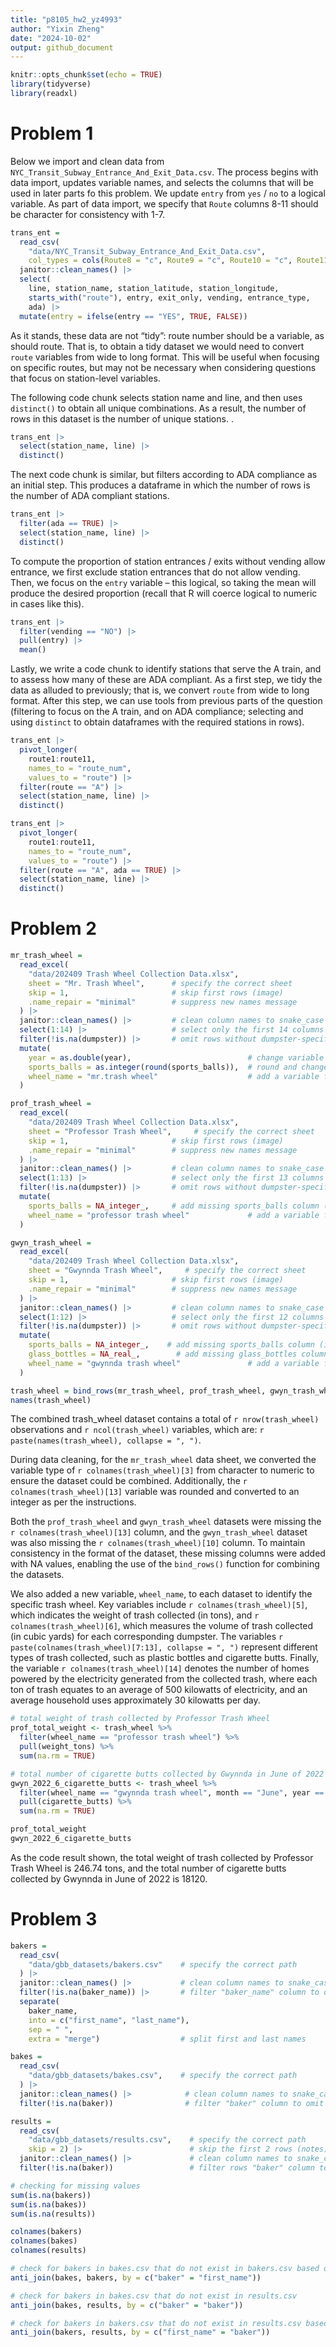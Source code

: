```yaml
---
title: "p8105_hw2_yz4993"
author: "Yixin Zheng"
date: "2024-10-02"
output: github_document
---
```


```r
knitr::opts_chunk$set(echo = TRUE)
library(tidyverse)
library(readxl)
```

# Problem 1

Below we import and clean data from `NYC_Transit_Subway_Entrance_And_Exit_Data.csv`. The process begins with data import, updates variable names, and selects the columns that will be used in later parts fo this problem. We update `entry` from `yes` / `no` to a logical variable. As part of data import, we specify that `Route` columns 8-11 should be character for consistency with 1-7.

```r
trans_ent = 
  read_csv(
    "data/NYC_Transit_Subway_Entrance_And_Exit_Data.csv",
    col_types = cols(Route8 = "c", Route9 = "c", Route10 = "c", Route11 = "c")) |> 
  janitor::clean_names() |> 
  select(
    line, station_name, station_latitude, station_longitude, 
    starts_with("route"), entry, exit_only, vending, entrance_type, 
    ada) |> 
  mutate(entry = ifelse(entry == "YES", TRUE, FALSE))
```

As it stands, these data are not "tidy": route number should be a variable, as should route. That is, to obtain a tidy dataset we would need to convert `route` variables from wide to long format. This will be useful when focusing on specific routes, but may not be necessary when considering questions that focus on station-level variables. 

The following code chunk selects station name and line, and then uses `distinct()` to obtain all unique combinations. As a result, the number of rows in this dataset is the number of unique stations. .

```r
trans_ent |> 
  select(station_name, line) |> 
  distinct()
```

The next code chunk is similar, but filters according to ADA compliance as an initial step. This produces a dataframe in which the number of rows is the number of ADA compliant stations. 

```r
trans_ent |> 
  filter(ada == TRUE) |> 
  select(station_name, line) |> 
  distinct()
```

To compute the proportion of station entrances / exits without vending allow entrance, we first exclude station entrances that do not allow vending. Then, we focus on the `entry` variable -- this logical, so taking the mean will produce the desired proportion (recall that R will coerce logical to numeric in cases like this).

```r
trans_ent |> 
  filter(vending == "NO") |> 
  pull(entry) |> 
  mean()
```

Lastly, we write a code chunk to identify stations that serve the A train, and to assess how many of these are ADA compliant. As a first step, we tidy the data as alluded to previously; that is, we convert `route` from wide to long format. After this step, we can use tools from previous parts of the question (filtering to focus on the A train, and on ADA compliance; selecting and using `distinct` to obtain dataframes with the required stations in rows).

```r
trans_ent |> 
  pivot_longer(
    route1:route11,
    names_to = "route_num",
    values_to = "route") |> 
  filter(route == "A") |> 
  select(station_name, line) |> 
  distinct()

trans_ent |> 
  pivot_longer(
    route1:route11,
    names_to = "route_num",
    values_to = "route") |> 
  filter(route == "A", ada == TRUE) |> 
  select(station_name, line) |> 
  distinct()
```

# Problem 2

```r
mr_trash_wheel = 
  read_excel(
    "data/202409 Trash Wheel Collection Data.xlsx",
    sheet = "Mr. Trash Wheel",      # specify the correct sheet
    skip = 1,                       # skip first rows (image)
    .name_repair = "minimal"        # suppress new names message
  ) |> 
  janitor::clean_names() |>         # clean column names to snake_case
  select(1:14) |>                   # select only the first 14 columns
  filter(!is.na(dumpster)) |>       # omit rows without dumpster-specific data
  mutate(
    year = as.double(year),                          # change variable type to num
    sports_balls = as.integer(round(sports_balls)),  # round and change to integer
    wheel_name = "mr.trash wheel"                    # add a variable for wheel
  )
```

```r
prof_trash_wheel = 
  read_excel(
    "data/202409 Trash Wheel Collection Data.xlsx",
    sheet = "Professor Trash Wheel",     # specify the correct sheet
    skip = 1,                       # skip first rows (image)
    .name_repair = "minimal"        # suppress new names message
  ) |> 
  janitor::clean_names() |>         # clean column names to snake_case
  select(1:13) |>                   # select only the first 13 columns
  filter(!is.na(dumpster)) |>       # omit rows without dumpster-specific data
  mutate(
    sports_balls = NA_integer_,     # add missing sports_balls column (integer)
    wheel_name = "professor trash wheel"             # add a variable for wheel
  )
```

```r
gwyn_trash_wheel = 
  read_excel(
    "data/202409 Trash Wheel Collection Data.xlsx",
    sheet = "Gwynnda Trash Wheel",     # specify the correct sheet
    skip = 1,                       # skip first rows (image)
    .name_repair = "minimal"        # suppress new names message
  ) |> 
  janitor::clean_names() |>         # clean column names to snake_case
  select(1:12) |>                   # select only the first 12 columns
  filter(!is.na(dumpster)) |>       # omit rows without dumpster-specific data
  mutate(
    sports_balls = NA_integer_,    # add missing sports_balls column (integer)
    glass_bottles = NA_real_,        # add missing glass_bottles column (number)
    wheel_name = "gwynnda trash wheel"               # add a variable for wheel
  )
```

```r
trash_wheel = bind_rows(mr_trash_wheel, prof_trash_wheel, gwyn_trash_wheel)
names(trash_wheel)
```
The combined trash_wheel dataset contains a total of `r nrow(trash_wheel)` observations and `r ncol(trash_wheel)` variables, which are: `r paste(names(trash_wheel), collapse = ", ")`.

During data cleaning, for the `mr_trash_wheel` data sheet, we converted the variable type of `r colnames(trash_wheel)[3]` from character to numeric to ensure the dataset could be combined. Additionally, the `r colnames(trash_wheel)[13]` variable was rounded and converted to an integer as per the instructions.

Both the `prof_trash_wheel` and `gwyn_trash_wheel` datasets were missing the `r colnames(trash_wheel)[13]` column, and the `gwyn_trash_wheel` dataset was also missing the `r colnames(trash_wheel)[10]` column. To maintain consistency in the format of the dataset, these missing columns were added with NA values, enabling the use of the `bind_rows()` function for combining the datasets.

We also added a new variable, `wheel_name`, to each dataset to identify the specific trash wheel. Key variables include `r colnames(trash_wheel)[5]`, which indicates the weight of trash collected (in tons), and `r colnames(trash_wheel)[6]`, which measures the volume of trash collected (in cubic yards) for each corresponding dumpster. The variables `r paste(colnames(trash_wheel)[7:13], collapse = ", ")` represent different types of trash collected, such as plastic bottles and cigarette butts. Finally, the variable `r colnames(trash_wheel)[14]` denotes the number of homes powered by the electricity generated from the collected trash, where each ton of trash equates to an average of 500 kilowatts of electricity, and an average household uses approximately 30 kilowatts per day.

```r
# total weight of trash collected by Professor Trash Wheel
prof_total_weight <- trash_wheel %>%
  filter(wheel_name == "professor trash wheel") %>%
  pull(weight_tons) %>%
  sum(na.rm = TRUE)

# total number of cigarette butts collected by Gwynnda in June of 2022
gwyn_2022_6_cigarette_butts <- trash_wheel %>%
  filter(wheel_name == "gwynnda trash wheel", month == "June", year == 2022) %>%
  pull(cigarette_butts) %>%
  sum(na.rm = TRUE)

prof_total_weight
gwyn_2022_6_cigarette_butts
```

As the code result shown, the total weight of trash collected by Professor Trash Wheel is 246.74 tons, and the total number of cigarette butts collected by Gwynnda in June of 2022 is 18120.


# Problem 3
```r
bakers = 
  read_csv(
    "data/gbb_datasets/bakers.csv"    # specify the correct path
  ) |> 
  janitor::clean_names() |>           # clean column names to snake_case
  filter(!is.na(baker_name)) |>       # filter "baker_name" column to omit NA
  separate(
    baker_name, 
    into = c("first_name", "last_name"), 
    sep = " ", 
    extra = "merge")                  # split first and last names

bakes = 
  read_csv(
    "data/gbb_datasets/bakes.csv",    # specify the correct path
  ) |> 
  janitor::clean_names() |>            # clean column names to snake_case
  filter(!is.na(baker))                # filter "baker" column to omit NA

results = 
  read_csv(
    "data/gbb_datasets/results.csv",    # specify the correct path
    skip = 2) |>                        # skip the first 2 rows (notes)
  janitor::clean_names() |>             # clean column names to snake_case
  filter(!is.na(baker))                 # filter rows "baker" column to omit NA
```


```r
# checking for missing values
sum(is.na(bakers))
sum(is.na(bakes))
sum(is.na(results))

colnames(bakers)
colnames(bakes)
colnames(results)

# check for bakers in bakes.csv that do not exist in bakers.csv based on first name
anti_join(bakes, bakers, by = c("baker" = "first_name"))

# check for bakers in bakes.csv that do not exist in results.csv
anti_join(bakes, results, by = c("baker" = "baker"))

# check for bakers in bakers.csv that do not exist in results.csv based on first name
anti_join(bakers, results, by = c("first_name" = "baker"))

```

